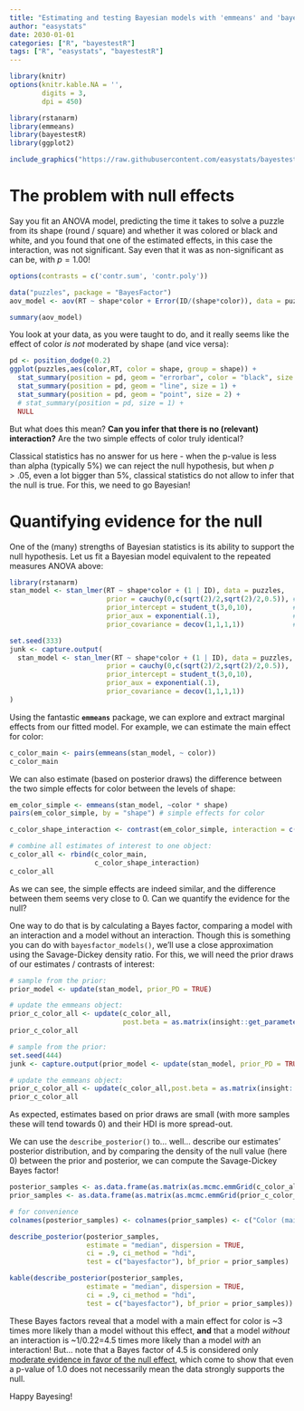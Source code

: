 ```yaml
---
title: "Estimating and testing Bayesian models with 'emmeans' and 'bayestestR'"
author: "easystats"
date: 2030-01-01
categories: ["R", "bayestestR"]
tags: ["R", "easystats", "bayestestR"]
---
```



```r
library(knitr)
options(knitr.kable.NA = '',
        digits = 3,
        dpi = 450)

library(rstanarm)
library(emmeans)
library(bayestestR)
library(ggplot2)
```


```r
include_graphics("https://raw.githubusercontent.com/easystats/bayestestR/master/man/figures/logo.png")
```


# The problem with null effects

Say you fit an ANOVA model, predicting the time it takes to solve a puzzle from its shape (round / square) and whether it was colored or black and white, and you found that one of the estimated effects, in this case the interaction, was not significant. Say even that it was as non-significant as can be, with $p=1.00$!

```r
options(contrasts = c('contr.sum', 'contr.poly'))

data("puzzles", package = "BayesFactor")
aov_model <- aov(RT ~ shape*color + Error(ID/(shape*color)), data = puzzles)

summary(aov_model)
```

You look at your data, as you were taught to do, and it really seems like the effect of color *is not* moderated by shape (and vice versa):
```r
pd <- position_dodge(0.2)
ggplot(puzzles,aes(color,RT, color = shape, group = shape)) +
  stat_summary(position = pd, geom = "errorbar", color = "black", size = 0.7, width = 0.2) +
  stat_summary(position = pd, geom = "line", size = 1) +
  stat_summary(position = pd, geom = "point", size = 2) +
  # stat_summary(position = pd, size = 1) + 
  NULL
```

But what does this mean? **Can you infer that there is no (relevant) interaction?** Are the two simple effects of color truly identical?

Classical statistics has no answer for us here - when the p-value is less than alpha (typically 5%) we can reject the null hypothesis, but when $p>.05$, even a lot bigger than 5%, classical statistics do not allow to infer that the null is true. For this, we need to go Bayesian!

# Quantifying evidence for the null

One of the (many) strengths of Bayesian statistics is its ability to support the null hypothesis. Let us fit a Bayesian model equivalent to the repeated measures ANOVA above:

```r
library(rstanarm)
stan_model <- stan_lmer(RT ~ shape*color + (1 | ID), data = puzzles,
                        prior = cauchy(0,c(sqrt(2)/2,sqrt(2)/2,0.5)), # as per Rouder et al., 2012
                        prior_intercept = student_t(3,0,10),          # weakly informative
                        prior_aux = exponential(.1),                  # weakly informative
                        prior_covariance = decov(1,1,1,1))            # weakly informative
```

```r
set.seed(333)
junk <- capture.output(
  stan_model <- stan_lmer(RT ~ shape*color + (1 | ID), data = puzzles,
                        prior = cauchy(0,c(sqrt(2)/2,sqrt(2)/2,0.5)),
                        prior_intercept = student_t(3,0,10),
                        prior_aux = exponential(.1),
                        prior_covariance = decov(1,1,1,1))
)

```

Using the fantastic **`emmeans`** package, we can explore and extract marginal effects from our fitted model. For example, we can estimate the main effect for color:

```r
c_color_main <- pairs(emmeans(stan_model, ~ color))
c_color_main
```

We can also estimate (based on posterior draws) the difference between the two simple effects for color between the levels of shape:

```r
em_color_simple <- emmeans(stan_model, ~color * shape)
pairs(em_color_simple, by = "shape") # simple effects for color

c_color_shape_interaction <- contrast(em_color_simple, interaction = c("pairwise","pairwise"))

# combine all estimates of interest to one object:
c_color_all <- rbind(c_color_main,
                     c_color_shape_interaction)
c_color_all
```

As we can see, the simple effects are indeed similar, and the difference between them seems very close to 0. Can we quantify the evidence for the null?

One way to do that is by calculating a Bayes factor, comparing a model with an interaction and a model without an interaction. Though this is something you can do with `bayesfactor_models()`, we'll use a close approximation using the Savage-Dickey density ratio. For this, we will need the prior draws of our estimates / contrasts of interest: 


```r
# sample from the prior:
prior_model <- update(stan_model, prior_PD = TRUE)

# update the emmeans object:
prior_c_color_all <- update(c_color_all,
                            post.beta = as.matrix(insight::get_parameters(prior_model)))
prior_c_color_all
```
```r
# sample from the prior:
set.seed(444)
junk <- capture.output(prior_model <- update(stan_model, prior_PD = TRUE))

# update the emmeans object:
prior_c_color_all <- update(c_color_all,post.beta = as.matrix(insight::get_parameters(prior_model)))
prior_c_color_all
```

As expected, estimates based on prior draws are small (with more samples these will tend towards 0) and their HDI is more spread-out.

We can use the `describe_posterior()` to... well... describe our estimates' posterior distribution, and by comparing the density of the null value (here 0) between the prior and posterior, we can compute the Savage-Dickey Bayes factor!

```r
posterior_samples <- as.data.frame(as.matrix(as.mcmc.emmGrid(c_color_all)))
prior_samples <- as.data.frame(as.matrix(as.mcmc.emmGrid(prior_c_color_all)))

# for convenience
colnames(posterior_samples) <- colnames(prior_samples) <- c("Color (main effect)", "Interaction (diff of diffs)")
```

```r
describe_posterior(posterior_samples,
                   estimate = "median", dispersion = TRUE,
                   ci = .9, ci_method = "hdi",
                   test = c("bayesfactor"), bf_prior = prior_samples)
```
```r
kable(describe_posterior(posterior_samples,
                   estimate = "median", dispersion = TRUE,
                   ci = .9, ci_method = "hdi",
                   test = c("bayesfactor"), bf_prior = prior_samples))
```

These Bayes factors reveal that a model with a main effect for color is ~3 times more likely than a model without this effect, **and** that a model *without* an interaction is ~1/0.22=4.5 times more likely than a model *with* an interaction! But... note that a Bayes factor of 4.5 is considered only [moderate evidence in favor of the null effect](https://easystats.github.io/report/articles/interpret_metrics.html#bayes-factor-bf), which come to show that even a p-value of 1.0 does not necessarily mean the data strongly supports the null.

Happy Bayesing!

